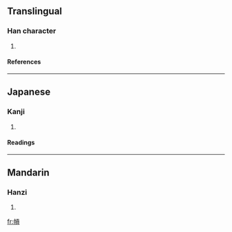 ==Translingual==
===Han character===
{{Han char|rn=50|rad=巾|as=10|sn=13|four=4108<sub>6</sub>|canj=中月一月金 (LBMBC), X中月一月 (XLBMB)}}
# {{defn|Han|sort=巾10}}
====References====
{{Han ref|kx=0334.380|dkj=09018|dj=0642.060|hdz=10749.030|uh=5E4A|ud=24138|bh=DD5A|bd=56666}}
----
==Japanese==
===Kanji===
{{ja-kanji|grade=|rs=巾10}}
# {{defn|Japanese}} 
====Readings====
{{ja-readings|on=[[こう]] (kō), [[く]] (ku)|kun=[[ぬの]] (nuno)}}
----
==Mandarin==
===Hanzi===
{{cmn-hanzi|pin=[[gōng]] (gong1)|wg=kung<sup>1</sup>}}
# {{defn|Mandarin}}

[[fr:幊]]